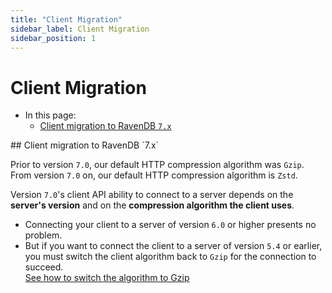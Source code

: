 ```yaml
---
title: "Client Migration"
sidebar_label: Client Migration
sidebar_position: 1
---
```



# Client Migration
<Admonition type="note" title="Note">

* In this page:
   * [Client migration to RavenDB `7.x`](../../migration/client-api/client-migration#client-migration-to-ravendb-7.x)

</Admonition>
## Client migration to RavenDB `7.x`

Prior to version `7.0`, our default HTTP compression algorithm was `Gzip`.  
From version `7.0` on, our default HTTP compression algorithm is `Zstd`.  

Version `7.0`'s client API ability to connect to a server depends on the 
**server's version** and on the **compression algorithm the client uses**.  

* Connecting your client to a server of version `6.0` or higher presents no problem.  
* But if you want to connect the client to a server of version `5.4` or earlier, 
  you must switch the client algorithm back to `Gzip` for the connection to succeed.  
  <Admonition type="info" title="Info">
  [See how to switch the algorithm to Gzip](../../migration/client-api/client-breaking-changes#http-compression-algorithm-is-now-zstd-by-default)
  </Admonition>


